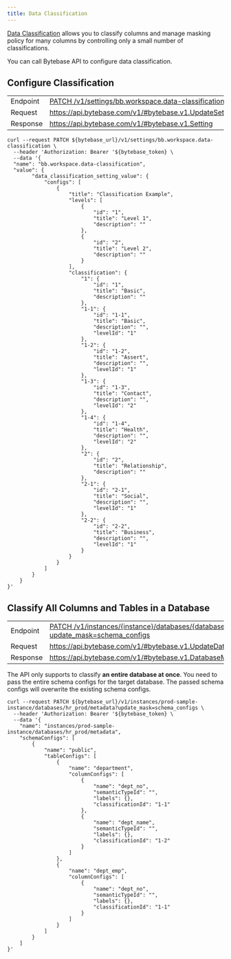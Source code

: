 ```yaml
---
title: Data Classification
---
```


[Data Classification](/docs/security/data-masking/data-classification/) allows you to classify columns
and manage masking policy for many columns by controlling only a small number of classifications.

You can call Bytebase API to configure data classification.

## Configure Classification

|          |                                                                                                                                 |
| -------- | ------------------------------------------------------------------------------------------------------------------------------- |
| Endpoint | [PATCH /v1/settings/bb.workspace.data-classification](https://api.bytebase.com/#tag/settingservice/PATCH/v1/settings/{setting}) |
| Request  | https://api.bytebase.com/v1/#bytebase.v1.UpdateSettingRequest                                                                   |
| Response | https://api.bytebase.com/v1/#bytebase.v1.Setting                                                                                |

```shell
curl --request PATCH ${bytebase_url}/v1/settings/bb.workspace.data-classification \
  --header 'Authorization: Bearer '${bytebase_token} \
  --data '{
  "name": "bb.workspace.data-classification",
  "value": {
        "data_classification_setting_value": {
            "configs": [
                {
                    "title": "Classification Example",
                    "levels": [
                        {
                            "id": "1",
                            "title": "Level 1",
                            "description": ""
                        },
                        {
                            "id": "2",
                            "title": "Level 2",
                            "description": ""
                        }
                    ],
                    "classification": {
                        "1": {
                            "id": "1",
                            "title": "Basic",
                            "description": ""
                        },
                        "1-1": {
                            "id": "1-1",
                            "title": "Basic",
                            "description": "",
                            "levelId": "1"
                        },
                        "1-2": {
                            "id": "1-2",
                            "title": "Assert",
                            "description": "",
                            "levelId": "1"
                        },
                        "1-3": {
                            "id": "1-3",
                            "title": "Contact",
                            "description": "",
                            "levelId": "2"
                        },
                        "1-4": {
                            "id": "1-4",
                            "title": "Health",
                            "description": "",
                            "levelId": "2"
                        },
                        "2": {
                            "id": "2",
                            "title": "Relationship",
                            "description": ""
                        },
                        "2-1": {
                            "id": "2-1",
                            "title": "Social",
                            "description": "",
                            "levelId": "1"
                        },
                        "2-2": {
                            "id": "2-2",
                            "title": "Business",
                            "description": "",
                            "levelId": "1"
                        }
                    }
                }
            ]
        }
    }
}'
```

## Classify All Columns and Tables in a Database

|          |                                                                                                                                                                                                                   |
| -------- | ----------------------------------------------------------------------------------------------------------------------------------------------------------------------------------------------------------------- |
| Endpoint | [PATCH /v1/instances/\{instance\}/databases/\{database\}/metadata?update_mask=schema_configs​](https://api.bytebase.com/#tag/databaseservice/PATCH/v1/instances/%7Binstance%7D/databases/%7Bdatabase%7D/metadata) |
| Request  | https://api.bytebase.com/v1/#bytebase.v1.UpdateDatabaseMetadataRequest                                                                                                                                            |
| Response | https://api.bytebase.com/v1/#bytebase.v1.DatabaseMetadata                                                                                                                                                         |

<HintBlock type="info">

The API only supports to classify **an entire database at once**. You need to pass the entire schema configs for the target database. The passed schema configs will overwrite
the existing schema configs.

</HintBlock>

```shell
curl --request PATCH ${bytebase_url}/v1/instances/prod-sample-instance/databases/hr_prod/metadata?update_mask=schema_configs \
  --header 'Authorization: Bearer '${bytebase_token} \
  --data '{
    "name": "instances/prod-sample-instance/databases/hr_prod/metadata",
    "schemaConfigs": [
        {
            "name": "public",
            "tableConfigs": [
                {
                    "name": "department",
                    "columnConfigs": [
                        {
                            "name": "dept_no",
                            "semanticTypeId": "",
                            "labels": {},
                            "classificationId": "1-1"
                        },
                        {
                            "name": "dept_name",
                            "semanticTypeId": "",
                            "labels": {},
                            "classificationId": "1-2"
                        }
                    ]
                },
                {
                    "name": "dept_emp",
                    "columnConfigs": [
                        {
                            "name": "dept_no",
                            "semanticTypeId": "",
                            "labels": {},
                            "classificationId": "1-1"
                        }
                    ]
                }
            ]
        }
    ]
}'

```
